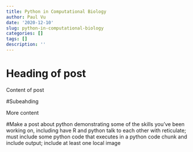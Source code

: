 ```yaml
---
title: Python in Computational Biology
author: Paul Vu
date: '2020-12-10'
slug: python-in-computational-biology
categories: []
tags: []
description: ''
---
```


# Heading of post

Content of post 

#Subeahding 

More content

#Make a post about python demonstrating some of the skills you've been working on, including have R and python talk to each other with reticulate; must include some python code that executes in a python code chunk and include output; include at least one local image